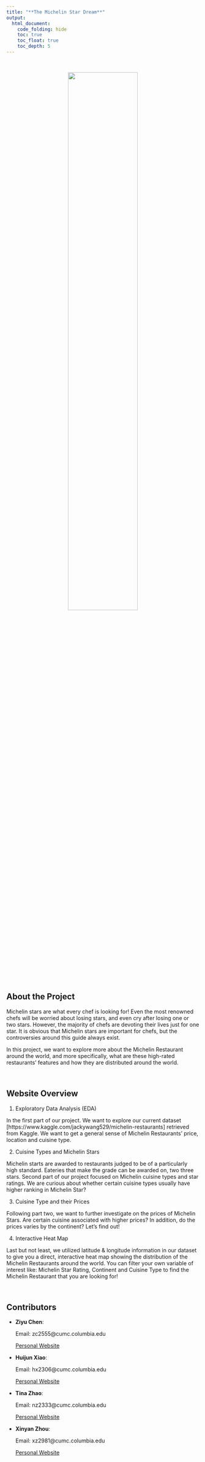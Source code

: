 ```yaml
---
title: "**The Michelin Star Dream**"
output: 
  html_document:
    code_folding: hide 
    toc: true
    toc_float: true
    toc_depth: 5
---
```

<style type="text/css">

h1.title {
  text-align: center;
}

</style>

&nbsp;

<center>
<img src="Michelin.png" style="width:60%">
</center>
&nbsp;

## **About the Project** 

Michelin stars are what every chef is looking for! Even the most renowned chefs will be worried about losing stars, and even cry after losing one or two stars. However, the majority of chefs are devoting their lives just for one star. It is obvious that Michelin stars are important for chefs, but the controversies around this guide always exist. 

In this project, we want to explore more about the Michelin Restaurant around the world, and more specifically, what are these high-rated restaurants' features and how they are distributed around the world.

&nbsp;

## **Website Overview**   

1. Exploratory Data Analysis (EDA)

In the first part of our project. We want to explore our current dataset [https://www.kaggle.com/jackywang529/michelin-restaurants] retrieved from Kaggle. We want to get a general sense of Michelin Restaurants' price, location and cuisine type.  

2. Cuisine Types and Michelin Stars   
   
Michelin starts are awarded to restaurants judged to be of a particularly high standard. Eateries that make the grade can be awarded on, two three stars. Second part of our project focused on Michelin cuisine types and star ratings. We are curious about whether certain cuisine types usually have higher ranking in Michelin Star? 

3. Cuisine Type and their Prices

Following part two, we want to further investigate on the prices of Michelin Stars. Are certain cuisine associated with higher prices? In addition, do the prices varies by the continent? Let's find out!


4. Interactive Heat Map 

Last but not least, we utilized latitude & longitude information in our dataset to give you a direct, interactive heat map showing the distribution of the Michelin Restaurants around the world. You can filter your own variable of interest like: Michelin Star Rating, Continent and Cuisine Type to find the Michelin Restaurant that you are looking for!

&nbsp;

## **Contributors**

* **Ziyu Chen**:  

  Email: zc2555@cumc.columbia.edu

  [Personal Website](https://ziyu0303.github.io)

* **Huijun Xiao**:

  Email: hx2306@cumc.columbia.edu

  [Personal Website](https://www.linkedin.com/in/huijun-xiao-290821159/)

* **Tina Zhao**:

  Email: nz2333@cumc.columbia.edu

  [Personal Website](https://nz2333.github.io/p8105_hw4_nz2333.github.io/)

* **Xinyan Zhou**: 

  Email: xz2981@cumc.columbia.edu

  [Personal Website](https://sherry1953.github.io/index.html)
